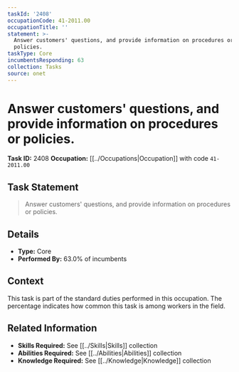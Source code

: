 ```yaml
---
taskId: '2408'
occupationCode: 41-2011.00
occupationTitle: ''
statement: >-
  Answer customers' questions, and provide information on procedures or
  policies.
taskType: Core
incumbentsResponding: 63
collection: Tasks
source: onet
---
```

# Answer customers' questions, and provide information on procedures or policies.

**Task ID:** 2408
**Occupation:** [[../Occupations|Occupation]] with code `41-2011.00`

## Task Statement

> Answer customers' questions, and provide information on procedures or policies.

## Details

- **Type:** Core
- **Performed By:** 63.0% of incumbents

## Context

This task is part of the standard duties performed in this occupation. The percentage indicates how common this task is among workers in the field.

## Related Information

- **Skills Required:** See [[../Skills|Skills]] collection
- **Abilities Required:** See [[../Abilities|Abilities]] collection
- **Knowledge Required:** See [[../Knowledge|Knowledge]] collection
